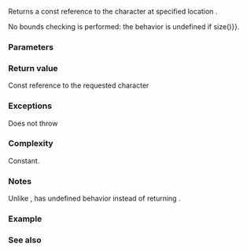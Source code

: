 {{cpp/experimental/basic_string_view/title | operator[]}}
{{cpp/experimental/basic_string_view/navbar}}
{{dcl begin}}
{{dcl | since=libfund_ts |
constexpr const_reference operator[](size_type pos) const;
}}
{{dcl end}}

Returns a const reference to the character at specified location {{tt|pos}}.

No bounds checking is performed: the behavior is undefined if {{c|pos &gt;{{=}} size()}}. 

===Parameters===
{{par begin}}
{{par | pos | position of the character to return}}
{{par end}}

===Return value===
Const reference to the requested character

===Exceptions===
Does not throw

===Complexity===
Constant.

===Notes===
Unlike {{lc|std::basic_string::operator[]}}, {{tt|basic_string_view::operator[](size())}} has undefined behavior instead of returning {{tt|CharT()}}.

===Example===
{{example|code=
#include &lt;iostream&gt;
#include &lt;experimental/string_view&gt;
int main()
{
    std::string str = "Exemplar";
    std::experimental::string_view v = str;
    std::cout &lt;&lt; v[2] &lt;&lt; '\n';
//  v[2] = 'y'; // Error: cannot modify through a string view
    str[2] = 'y';
    std::cout &lt;&lt; v[2] &lt;&lt; '\n';
}
|output=
e
y
}}

===See also===

{{dsc begin}}
{{dsc inc | cpp/experimental/basic_string_view/dsc at }}
{{dsc end}}